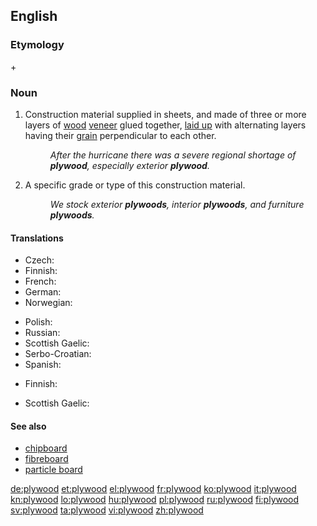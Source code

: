 ==English==
{{wikipedia}}

===Etymology===
{{term|ply||lang=en|sheet}} + {{term|wood||lang=en}}

===Noun===
{{en-noun|-|s}}

# {{uncountable}} Construction material supplied in sheets, and made of three or more layers of [[wood]] [[veneer]] glued together, [[laid up]] with alternating layers having their [[grain]] perpendicular to each other.
#: ''After the hurricane there was a severe regional shortage of '''plywood''', especially exterior '''plywood'''.''
# {{countable}} A specific grade or type of this construction material.
#: ''We stock exterior '''plywoods''', interior '''plywoods''', and furniture '''plywoods'''.''

====Translations====
{{trans-top|construction material}}
* Czech: {{t-|cs|překližka|f}}
* Finnish: {{t+|fi|vaneri}}
* French: {{t+|fr|contreplaqué|m}}
* German: {{t-|de|Sperrholz|n}}
* Norwegian: {{t-|no|kryssfiner|m}}
{{trans-mid}}
* Polish: {{t-|pl|sklejka|f}}
* Russian: {{t+|ru|фанера|f|tr=fanera}}
* Scottish Gaelic: {{t-|gd|fiodh-fillte|m}}
* Serbo-Croatian: {{t-|sh|шперплоча|f|sc=Cyrl}}
* Spanish: {{t-|es|contrachapado|m}}
{{trans-bottom}}

{{trans-top|specific type or grade of this material}}
* Finnish: {{t+|fi|vaneri}}
{{trans-mid}}
* Scottish Gaelic: {{t-|gd|fiodh-fillte|m}}
{{trans-bottom}}

====See also====
* [[chipboard]]
* [[fibreboard]]
* [[particle board]]

[[de:plywood]]
[[et:plywood]]
[[el:plywood]]
[[fr:plywood]]
[[ko:plywood]]
[[it:plywood]]
[[kn:plywood]]
[[lo:plywood]]
[[hu:plywood]]
[[pl:plywood]]
[[ru:plywood]]
[[fi:plywood]]
[[sv:plywood]]
[[ta:plywood]]
[[vi:plywood]]
[[zh:plywood]]